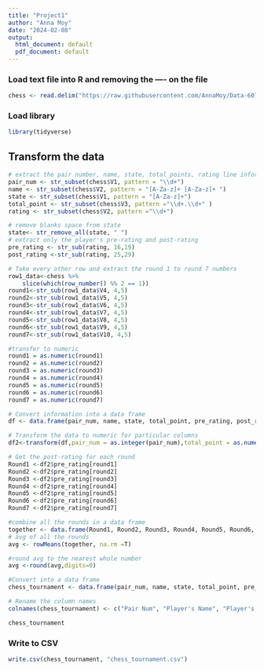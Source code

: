 ```yaml
---
title: "Project1"
author: "Anna Moy"
date: "2024-02-08"
output:
  html_document: default
  pdf_document: default
---
```

### Load text file into R and removing the ---- on the file
```r
chess <- read.delim("https://raw.githubusercontent.com/AnnaMoy/Data-607/main/Tournament.txt", sep = "|" ,header = FALSE)[-c(1:4,7,10, 13,16,19,22,25,28,31,34,37,40,43,46,49,52,55,58,61,64,67,70,73,76,79,82,85,88,91,94,97,100,103,106,109,112,115,118,121,124,127,130,133,136,139,142,145,148,151,154,157,160,163,166,169,172,175,178,181,184,187,190,193,196),-c(11)]
```
### Load library
```r
library(tidyverse)
```

## Transform the data
```r
# extract the pair number, name, state, total_points, rating line information
pair_num <- str_subset(chess$V1, pattern = "\\d+")
name <- str_subset(chess$V2, pattern = "[A-Za-z]+ [A-Za-z]+ ")
state <- str_subset(chess$V1, pattern = "[A-Za-z]+")
total_point <- str_subset(chess$V3, pattern ="\\d+.\\d+" )
rating <- str_subset(chess$V2, pattern ="\\d+")

# remove blanks space from state
state<- str_remove_all(state, " ")
# extract only the player's pre-rating and post-rating
pre_rating <- str_sub(rating, 16,19)
post_rating <-str_sub(rating, 25,29)

# Take every other row and extract the round 1 to round 7 numbers
row1_data<-chess %>%
    slice(which(row_number() %% 2 == 1))
round1<-str_sub(row1_data$V4, 4,5)
round2<-str_sub(row1_data$V5, 4,5)
round3<-str_sub(row1_data$V6, 4,5)
round4<-str_sub(row1_data$V7, 4,5)
round5<-str_sub(row1_data$V8, 4,5)
round6<-str_sub(row1_data$V9, 4,5)
round7<-str_sub(row1_data$V10, 4,5)

#transfer to numeric
round1 = as.numeric(round1)
round2 = as.numeric(round2)
round3 = as.numeric(round3)
round4 = as.numeric(round4)
round5 = as.numeric(round5)
round6 = as.numeric(round6)
round7 = as.numeric(round7)

# Convert information into a data frame
df <- data.frame(pair_num, name, state, total_point, pre_rating, post_rating)

# Transform the data to numeric for particular columns
df2<-transform(df,pair_num = as.integer(pair_num),total_point = as.numeric(total_point),pre_rating = as.numeric(pre_rating),post_rating = as.numeric(post_rating))

# Get the post-rating for each round
Round1 <-df2$pre_rating[round1]
Round2 <-df2$pre_rating[round2]
Round3 <-df2$pre_rating[round3]
Round4 <-df2$pre_rating[round4]
Round5 <-df2$pre_rating[round5]
Round6 <-df2$pre_rating[round6]
Round7 <-df2$pre_rating[round7]

#combine all the rounds in a data frame
together <- data.frame(Round1, Round2, Round3, Round4, Round5, Round6, Round7)
# avg of all the rounds
avg <- rowMeans(together, na.rm =T)

#round avg to the nearest whole number
avg <-round(avg,digits=0)

#Convert into a data frame
chess_tournament <- data.frame(pair_num, name, state, total_point, pre_rating, post_rating, Round1, Round2, Round3, Round4, Round5, Round6, Round7, avg)

# Rename the column names
colnames(chess_tournament) <- c("Pair Num", "Player's Name", "Player's State", "Total Number of Points"," Player's Pre-Rating", "Player's Post-Rating", "Round 1", "Round 2", "Round 3", "Round 4", "Round 5", "Round 6", "Round 7", "Average Pre Class Rating of Opponents")

chess_tournament
```

### Write to CSV
``` r
write.csv(chess_tournament, "chess_tournament.csv")
```